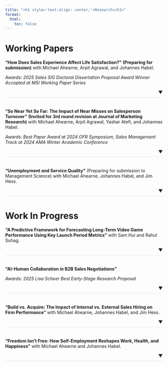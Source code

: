 ```yaml
---
title: "<h1 style='text-align: center;'>Research</h1>"
format: 
  html:
    toc: false
---
```


```{=html}
<style>
.paper-entry {
  margin-bottom: 2em;
  position: relative;
}

.paper-entry-content {
  margin-bottom: 0.5em;
}

.divider {
  border-bottom: 1px solid #e0e0e0;
  margin-top: 0.5em;
  margin-bottom: 0.5em;
}

.arrow-container {
  text-align: right;
  position: relative;
  margin-top: 0.5em;
  margin-bottom: 0.5em;
}

details summary {
  list-style: none;
}

details summary::-webkit-details-marker {
  display: none;
}
</style>
```

# Working Papers

<div class="paper-entry">
<div class="paper-entry-content">
**"How Does Sales Experience Affect Life Satisfaction?"** **(Preparing for submission)**
with Michael Ahearne, Arpit Agrawal, and Johannes Habel.

*Awards: 2025 Sales SIG Doctoral Dissertation Proposal Award Winner*  
*Accepted at MSI Working Paper Series*
</div>
<div class="arrow-container">▼</div>
<div class="divider"></div>

<details>
<summary></summary>
Business-to-business (B2B) sales is perhaps the most ambivalent career the marketing discipline offers, entailing extreme advantages and disadvantages that might change individuals' lives for the better or worse. Thus, it is unclear how experience in a B2B sales role impacts an individual's life satisfaction, a terminal outcome of utmost importance given our pursuit of better marketing for a better world. We test this effect in three studies including cross-sectional data of 64,090 individuals, longitudinal panel data of over 12,500 individuals, and qualitative interviews with salespeople. Interestingly, we find that having experience in a B2B sales role on average enhances life satisfaction. This is because sales experience equips individuals with distinct interpersonal skills that they use to find greater satisfaction outside the work context, such as helping others, enforcing own interests, and building social relationships. The effect of sales experience on life satisfaction is more positive for individuals with a plastic personality, who are more likely to gain and transfer skills. Thereby, this study adds a neglected antecedent to life satisfaction theory and offers actionable implications for managers and educators on improving life satisfaction within organizations and society at large.
</details>
</div>

<div class="paper-entry">
<div class="paper-entry-content">
**"So Near Yet So Far: The Impact of Near Misses on Salesperson Turnover"** **(Invited for 3rd round revision at Journal of Marketing Research)**
with Michael Ahearne, Arpit Agrawal, Yashar Atefi, and Johannes Habel.

*Awards: Best Paper Award at 2024 OFR Symposium, Sales Management Track at 2024 AMA Winter Academic Conference*
</div>
<div class="arrow-container">▼</div>
<div class="divider"></div>

<details>
<summary></summary>
The role of sales is unique within organizations, marked by its high-profile nature and objective performance metrics. Meeting sales targets is vitally important for salespeople, and failure to do so can lead to significant frustration. It is well-established that quota attainment is a key factor influencing a salesperson's decision to quit. Research consistently shows that the lower the quota attainment, the higher the likelihood of the salesperson quitting. However, our study offers a new perspective and adds a subtle complexity to this understanding. Drawing from the concept of counterfactual thinking, we propose that salespeople who narrowly miss sales targets are more likely to quit, even if they are generally high performers. We examine this with two studies: 1) a panel dataset of over 2,900 retail salespeople and 2) cross-industry data on over 25,000 salespeople. Our results confirm that repeated quota near misses cause turnover and reveal three sources of heterogeneity: the effect of quota near misses on turnover increases with higher variable pay percentage and decreases with higher maximum possible pay and higher group performance diversity. Our findings extend sales force turnover theory and provide actionable implications for managers who aim at reducing turnover.
</details>
</div>

<div class="paper-entry">
<div class="paper-entry-content">
**"Unemployment and Service Quality"** (Preparing for submission to Management Science)
with Michael Ahearne, Johannes Habel, and Jim Hess.
</div>
<div class="arrow-container">▼</div>
<div class="divider"></div>

<details>
<summary></summary>
It is well established that service employees decisively shape service quality. Therefore, research has clarified how service firms should manage these employees, typically conceiving of them as a generally available and controllable resource. However, this general viewpoint faces severe limitations considering recent labor market disruptions, which pose severe challenges for service firms filling vacant positions. Building on this observation, we propose a theoretical model to explore the role of labor market and wages on expected service quality at a facility. Our model predicts that higher unemployment rates improve service quality by reducing employee turnover, higher wages enhance service quality through increased effort, with these effects demonstrating a significant negative interaction. Additionally, we predict these factors have a negative interaction, whereby high-wage facilities experience less benefit from rising unemployment than their low-wage counterparts. We empirically validate these predictions using two natural experiments in a retailing and fast-food restaurant context. The results suggest that as unemployment falls and labor supply becomes shorter, service quality decreases. Intriguingly, this effect particularly emerges for service firms that offer lower wages, while service firms that offer higher wages maintain their service quality levels. We discuss in detail how to evolve service quality theory based on these findings. Furthermore, we offer actionable guidance to managers and policymakers on how to safeguard service quality as the war for talent rages on.
</details>
</div>


# Work In Progress

<div class="paper-entry">
<div class="paper-entry-content">
**"A Predictive Framework for Forecasting Long-Term Video Game Performance Using Key Launch Period Metrics"**
with Sam Hui and Rahul Suhag.
</div>
<div class="arrow-container">▼</div>
<div class="divider"></div>

<details>
<summary></summary>
When analyzing early performance signals on digital platforms, it is important for firms to understand how initial engagement metrics predict long-term revenue. We introduce a Temporal Fusion Transformer (TFT) framework that models the relationship between early-stage behavioral patterns and future value generation in environments with high temporal volatility. We propose a multi-head attention architecture that combines static characteristics with time-varying characteristics to forecast revenue trajectories. The model employs variable selection networks to identify relevant predictors from high-dimensional temporal data, while multi-horizon forecasting capabilities capture both immediate trends and long-term temporal dependencies. By processing known historical patterns through encoder-decoder structures, the
TFT generates probabilistic predictions that account for heterogeneous lifecycle trajectories. We demonstrate this approach through an application to livestreaming platforms, where game revenue predictions based on early performance metrics inform promotion and investment decisions. Using daily game-level data from major Asian platforms, we show how managers can leverage temporal fusion mechanisms to optimize resource allocation under uncertainty. This results in more accurate revenue predictions and outperforms traditional forecasting approaches such as ARIMA models and gradient boosting methods. Beyond livestreaming, our temporal fusion framework provides a generalizable solution for forecasting long-term outcomes from early indicators across other domains.
</details>
</div>

<div class="paper-entry">
<div class="paper-entry-content">
**"AI-Human Collaboration in B2B Sales Negotiations"**

*Awards: 2025 Lisa Scheer Best Early-Stage Research Proposal*
</div>
<div class="arrow-container">▼</div>
<div class="divider"></div>

<details>
<summary></summary>
In B2B sales negotiations where multi-stakeholder dynamics and trust are critical salespeople face challenges processing vast data and adapting strategies in real time. AI offers potential to enhance these capabilities but raises concerns about trust and alignment with human judgment. To explore AI’s role in this context, we ask three critical questions: (1) How do AI agents balance efficiency and relationship-building in B2B sales negotiations? (2) What mechanisms explain AI’s impact on social coordination costs and strategic decision-making in iterative negotiations? (3) How can prompt engineering align AI personas with salespeople traits to optimize collaboration and outcomes? We aim to develop SalesSynergy a custom platform enabling human-AI collaboration in simulated and real-world negotiation. We employ a mixed- methods approach with 2 interconnected studies. First, a controlled experiment with sales professionals randomly assigned to different conditions will complete negotiation tasks. Second, using a quasi-experimental design in a field study with a B2B firm to validate findings using real negotiations. By extending negotiation theory and human-AI collaboration frameworks, this research offer actionable frameworks for sales practitioners and AI developers while advancing academic understanding of AI-augmented negotiations in B2B.
</details>
</div>

<div class="paper-entry">
<div class="paper-entry-content">
**"Build vs. Acquire: The Impact of Internal vs. External Sales Hiring on Firm Performance"** 
with Michael Ahearne, Johannes Habel, and Jim Hess.
</div>
<div class="arrow-container">▼</div>
<div class="divider"></div>

<details>
<summary></summary>
In business-to-business (B2B) sales, firms face critical decisions about salesforce compensation and skill development that significantly impact performance. This paper examines two key questions: (1) What are the performance implications of hiring salespeople internally versus externally? And (2) Among the salespeople hired internally versus externally who are like to stay longer with the firm? We develop an analytical model that captures the key trade-offs in these decisions and test it using a unique dataset of 40 companies. For hiring source decisions, we show that while internal hires initially outperform due to firm-specific knowledge, external hires exhibit steeper learning curves and may eventually match or exceed internal hire performance. Our empirical analysis validates these theoretical predictions and quantifies the magnitude of these effects across different industry contexts. The findings provide actionable insights for sales managers making hiring decisions under uncertainty, while contributing to theories of salesforce management and human capital development.
</details>
</div>


<div class="paper-entry">
<div class="paper-entry-content">
**"Freedom Isn't Free: How Self-Employment Reshapes Work, Health, and Happiness"**
with Michael Ahearne and Johannes Habel.
</div>
<div class="arrow-container">▼</div>
<div class="divider"></div>

<details>
<summary></summary>
Self-employment represents a fundamental trade-off between autonomy and personal well-being, yet its impact on individuals' lives remains incompletely understood. This research examines three critical questions: (1) How does transitioning to self-employment affect key life outcomes including income, work hours, life satisfaction, job satisfaction, health satisfaction, and leisure time? (2) How do individual characteristics—specifically gender and age—moderate these relationships? (3) How does business size influence the trade-offs between economic success and personal well-being in self-employment? Using longitudinal data from the German Socio-Economic Panel (SOEP) tracking over 92,000 individuals. Our findings reveal that self-employment improves job satisfaction and life satisfaction but creates significant trade-offs, particularly around work hours, leisure time, and health. The effects are strongly moderated by gender – with men experiencing higher income gains but worse health outcomes, while women achieve better work-life balance at the cost of lower earnings. Age and business size further moderate these relationships, with older entrepreneurs and those managing smaller ventures better able to preserve work-life balance. These results enhance our understanding of how entrepreneurship shapes individual well-being and highlight important boundary conditions around gender, age, and organizational context. The findings have implications for theories of occupational choice and work-life balance, while offering practical insights for potential entrepreneurs and policymakers.
</details>
</div>


<script>
document.addEventListener('DOMContentLoaded', function() {
  // For each arrow container, make it toggle the associated details element
  const arrows = document.querySelectorAll('.arrow-container');
  arrows.forEach(arrow => {
    arrow.addEventListener('click', function() {
      const container = this.closest('.paper-entry');
      const details = container.querySelector('details');
      details.open = !details.open;
      this.textContent = details.open ? '▲' : '▼';
    });
  });
});
</script>
